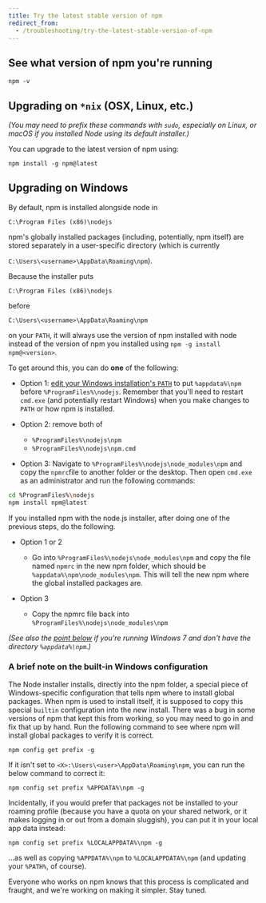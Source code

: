 ```yaml
---
title: Try the latest stable version of npm
redirect_from:
  - /troubleshooting/try-the-latest-stable-version-of-npm
---
```


## See what version of npm you're running

```
npm -v
```

## Upgrading on `*nix` (OSX, Linux, etc.)

_(You may need to prefix these commands with `sudo`, especially on Linux, or macOS if you installed Node using its default installer.)_

You can upgrade to the latest version of npm using:

```
npm install -g npm@latest
```

## Upgrading on Windows

By default, npm is installed alongside node in

`C:\Program Files (x86)\nodejs`

npm's globally installed packages (including, potentially, npm itself) are stored separately in a user-specific directory (which is currently

`C:\Users\<username>\AppData\Roaming\npm`).

Because the installer puts

`C:\Program Files (x86)\nodejs`

before

`C:\Users\<username>\AppData\Roaming\npm`

on your `PATH`, it will always use the version of npm installed with node instead of the version of npm you installed using `npm -g install npm@<version>`.

To get around this, you can do **one** of the following:

- Option 1: [edit your Windows installation's `PATH`](http://superuser.com/questions/284342/what-are-path-and-other-environment-variables-and-how-can-i-set-or-use-them) to put `%appdata%\npm` before `%ProgramFiles%\nodejs`. Remember that you'll need to restart `cmd.exe` (and potentially restart Windows) when you make changes to `PATH` or how npm is installed.

- Option 2: remove both of

  - `%ProgramFiles%\nodejs\npm`
  - `%ProgramFiles%\nodejs\npm.cmd`

- Option 3: Navigate to `%ProgramFiles%\nodejs\node_modules\npm` and copy the `npmrc`file to another folder or the desktop. Then open `cmd.exe` as an administrator and run the following commands:

```bash
cd %ProgramFiles%\nodejs
npm install npm@latest
```

If you installed npm with the node.js installer, after doing one of the previous steps, do the following.

- Option 1 or 2

  - Go into `%ProgramFiles%\nodejs\node_modules\npm` and copy the file named `npmrc` in the new npm folder, which should be `%appdata%\npm\node_modules\npm`. This will tell the new npm where the global installed packages are.

- Option 3
  - Copy the npmrc file back into `%ProgramFiles%\nodejs\node_modules\npm`

_(See also the [point below](https://docs.npmjs.com/common-errors#error-enoent-stat-cusersuserappdataroamingnpm-on-windows-7) if you're running Windows 7 and don't have the directory `%appdata%\npm`.)_

### A brief note on the built-in Windows configuration

The Node installer installs, directly into the npm folder, a special piece of Windows-specific configuration that tells npm where to install global packages. When npm is used to install itself, it is supposed to copy this special `builtin` configuration into the new install. There was a bug in some versions of npm that kept this from working, so you may need to go in and fix that up by hand. Run the following command to see where npm will install global packages to verify it is correct.

```
npm config get prefix -g
```

If it isn't set to `<X>:\Users\<user>\AppData\Roaming\npm`, you can run the below command to correct it:

```
npm config set prefix %APPDATA%\npm -g
```

Incidentally, if you would prefer that packages not be installed to your roaming profile (because you have a quota on your shared network, or it makes logging in or out from a domain sluggish), you can put it in your local app data instead:

```
npm config set prefix %LOCALAPPDATA%\npm -g
```

...as well as copying `%APPDATA%\npm` to `%LOCALAPPDATA%\npm` (and updating your `%PATH%`, of course).

Everyone who works on npm knows that this process is complicated and fraught, and we're working on making it simpler. Stay tuned.
